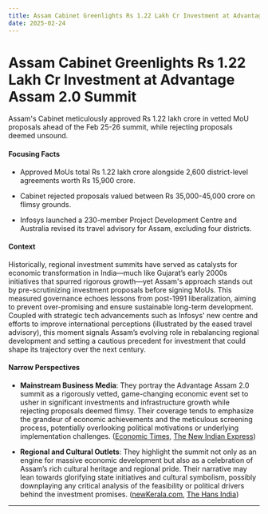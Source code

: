 ```yaml
---
title: Assam Cabinet Greenlights Rs 1.22 Lakh Cr Investment at Advantage Assam 2.0 Summit
date: 2025-02-24
---
```


# Assam Cabinet Greenlights Rs 1.22 Lakh Cr Investment at Advantage Assam 2.0 Summit

Assam's Cabinet meticulously approved Rs 1.22 lakh crore in vetted MoU proposals ahead of the Feb 25-26 summit, while rejecting proposals deemed unsound.

#### Focusing Facts

- Approved MoUs total Rs 1.22 lakh crore alongside 2,600 district-level agreements worth Rs 15,900 crore.

- Cabinet rejected proposals valued between Rs 35,000-45,000 crore on flimsy grounds.

- Infosys launched a 230-member Project Development Centre and Australia revised its travel advisory for Assam, excluding four districts.

#### Context

Historically, regional investment summits have served as catalysts for economic transformation in India—much like Gujarat’s early 2000s initiatives that spurred rigorous growth—yet Assam's approach stands out by pre-scrutinizing investment proposals before signing MoUs. This measured governance echoes lessons from post-1991 liberalization, aiming to prevent over-promising and ensure sustainable long-term development. Coupled with strategic tech advancements such as Infosys' new centre and efforts to improve international perceptions (illustrated by the eased travel advisory), this moment signals Assam’s evolving role in rebalancing regional development and setting a cautious precedent for investment that could shape its trajectory over the next century.

#### Narrow Perspectives

- **Mainstream Business Media**: They portray the Advantage Assam 2.0 summit as a rigorously vetted, game-changing economic event set to usher in significant investments and infrastructure growth while rejecting proposals deemed flimsy. Their coverage tends to emphasize the grandeur of economic achievements and the meticulous screening process, potentially overlooking political motivations or underlying implementation challenges. ([Economic Times](https://economictimes.indiatimes.com/news/india/assam-govt-clears-rs-1-22-lakh-cr-investment-ahead-of-advantage-assam-2-0-summit/articleshow/118505607.cms), [The New Indian Express](https://www.newindianexpress.com/nation/2025/Feb/23/assam-cabinet-approves-rs-122-lakh-crore-investment-proposals-ahead-of-business-summit))

- **Regional and Cultural Outlets**: They highlight the summit not only as an engine for massive economic development but also as a celebration of Assam’s rich cultural heritage and regional pride. Their narrative may lean towards glorifying state initiatives and cultural symbolism, possibly downplaying any critical analysis of the feasibility or political drivers behind the investment promises. ([newKerala.com](https://www.newkerala.com/news/o/122-lakh-crore-investment-mous-signed-during-advantage-assam-341), [The Hans India](https://www.thehansindia.com/news/national/122-lakh-crore-investment-mous-to-be-signed-during-advantage-assam-summit-948355))

---
